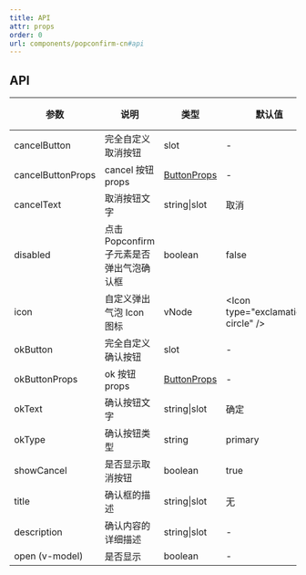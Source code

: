 ```yaml
---
title: API
attr: props
order: 0
url: components/popconfirm-cn#api
---
```



## API


| 参数 | 说明 | 类型 | 默认值 | 版本 |
| --- | --- | --- | --- | --- |
| cancelButton | 完全自定义取消按钮 | slot | - | 3.0 |
| cancelButtonProps | cancel 按钮 props | [ButtonProps](https://www.antdv.com/components/button-cn#api) | - |  |
| cancelText | 取消按钮文字 | string\|slot | 取消 |  |
| disabled | 点击 Popconfirm 子元素是否弹出气泡确认框 | boolean | false |  |
| icon | 自定义弹出气泡 Icon 图标 | vNode | &lt;Icon type="exclamation-circle" /> |  |
| okButton | 完全自定义确认按钮 | slot | - | 3.0 |
| okButtonProps | ok 按钮 props | [ButtonProps](https://www.antdv.com/components/button-cn#api) | - |  |
| okText | 确认按钮文字 | string\|slot | 确定 |  |
| okType | 确认按钮类型 | string | primary |  |
| showCancel | 是否显示取消按钮 | boolean | true | 3.0 |
| title | 确认框的描述 | string\|slot | 无 |  |
| description | 确认内容的详细描述 | string\|slot | - | 4.0 |
| open (v-model) | 是否显示 | boolean | - | 4.0 |

